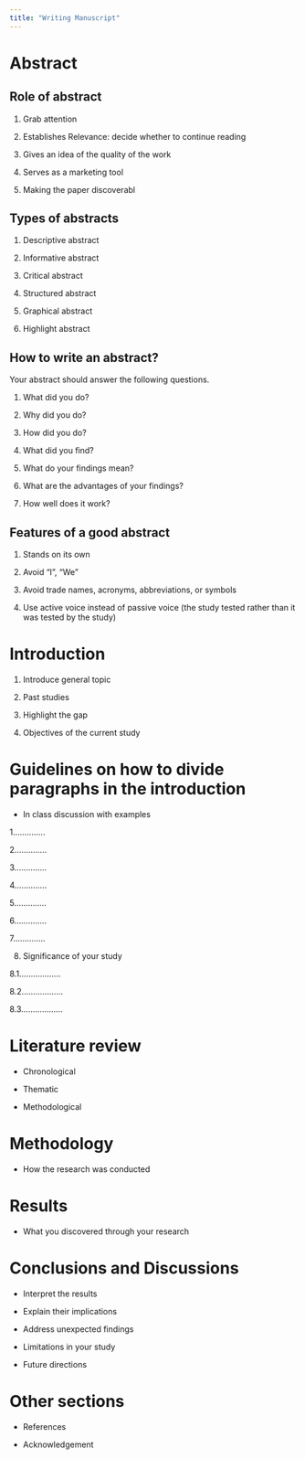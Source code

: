 ```yaml
---
title: "Writing Manuscript"
---
```


# Abstract

## Role of abstract

1.  Grab attention

2.  Establishes Relevance: decide whether to continue reading

3.  Gives an idea of the quality of the work

4.  Serves as a marketing tool

5.  Making the paper discoverabl

## Types of abstracts

1.  Descriptive abstract

2.  Informative abstract

3.  Critical abstract

4.  Structured abstract

5.  Graphical abstract

6.  Highlight abstract

## How to write an abstract?

Your abstract should answer the following questions.

1.  What did you do?

2.  Why did you do?

3.  How did you do?

4.  What did you find?

5.  What do your findings mean?

6.  What are the advantages of your findings?

7.  How well does it work?

## Features of a good abstract

1.  Stands on its own

2.  Avoid "I", "We"

3.  Avoid trade names, acronyms, abbreviations, or symbols

4.  Use active voice instead of passive voice (the study tested rather than it was tested by the study)

# Introduction


1. Introduce general topic

3. Past studies

2. Highlight the gap

3. Objectives of the current study

#  Guidelines on how to divide paragraphs in the introduction

- In class discussion with examples

1..............

2..............

3..............

4..............

5..............

6..............

7..............

8. Significance of your study

  8.1..................
  
  8.2..................
  
  8.3..................

# Literature review

- Chronological

- Thematic

- Methodological

# Methodology

- How the research was conducted

# Results

- What you discovered through your research

# Conclusions and Discussions

- Interpret the results

- Explain their implications

- Address unexpected findings

- Limitations in your study

- Future directions


# Other sections

- References

- Acknowledgement
